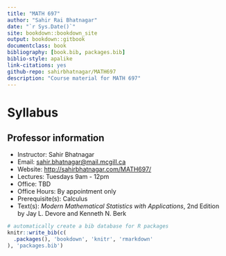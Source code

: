 ```yaml
--- 
title: "MATH 697"
author: "Sahir Rai Bhatnagar"
date: "`r Sys.Date()`"
site: bookdown::bookdown_site
output: bookdown::gitbook
documentclass: book
bibliography: [book.bib, packages.bib]
biblio-style: apalike
link-citations: yes
github-repo: sahirbhatnagar/MATH697
description: "Course material for MATH 697"
---
```


# Syllabus {-}


## Professor information {-}
- Instructor: Sahir Bhatnagar
- Email: [sahir.bhatnagar@mail.mcgill.ca](mailto:sahir.bhatnagar@mail.mcgill.ca)  
- Website: [http://sahirbhatnagar.com/MATH697/](http://sahirbhatnagar.com/MATH697/)  
- Lectures: Tuesdays 9am - 12pm  
- Office:   TBD  
- Office Hours: By appointment only  
- Prerequisite(s): Calculus  
- Text(s): _Modern Mathematical Statistics with Applications_, 2nd Edition by Jay L. Devore and Kenneth N. Berk





```r
# automatically create a bib database for R packages
knitr::write_bib(c(
  .packages(), 'bookdown', 'knitr', 'rmarkdown'
), 'packages.bib')
```
